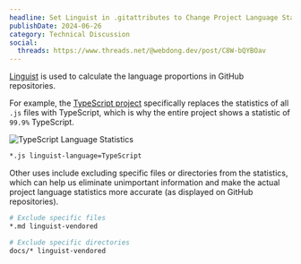 ```yaml
---
headline: Set Linguist in .gitattributes to Change Project Language Statistics
publishDate: 2024-06-26
category: Technical Discussion
social:
  threads: https://www.threads.net/@webdong.dev/post/C8W-bQYBOav
---
```


[Linguist](https://github.com/github-linguist/linguist) is used to calculate the language proportions in GitHub repositories.

For example, the [TypeScript project](https://github.com/microsoft/TypeScript/blob/main/.gitattributes) specifically replaces the statistics of all `.js` files with TypeScript, which is why the entire project shows a statistic of `99.9%` TypeScript.

![TypeScript Language Statistics](./typescript-language.webp)

```bash
*.js linguist-language=TypeScript
```

Other uses include excluding specific files or directories from the statistics, which can help us eliminate unimportant information and make the actual project language statistics more accurate (as displayed on GitHub repositories).

```bash
# Exclude specific files
*.md linguist-vendored

# Exclude specific directories
docs/* linguist-vendored
```
